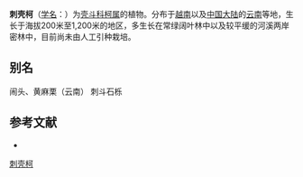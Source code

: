 {{Speciesbox
| name = 刺壳柯
| status = 
| status_system = 
| image =
| genus = Lithocarpus
| species = echinotholus
| authority = (Hu) Chun et Huang
}}

'''刺壳柯'''（[[学名|学名]]：{{lang|la|''Lithocarpus echinotholus''}}）为[[壳斗科|壳斗科]][[柯属|柯属]]的植物。分布于[[越南|越南]]以及[[中国大陆|中国大陆]]的[[云南|云南]]等地，生长于海拔200米至1,200米的地区，多生长在常绿阔叶林中以及较平缓的河溪两岸密林中，目前尚未由人工引种栽培。

== 别名 ==
闹头、黄麻栗（云南） 刺斗石栎

== 参考文献 ==
<div class="references-small">
* {{cite web| url =http://www.bioinfo.cn/db05/KmzwSpecies.php?action=view&id=7850| title =刺壳柯| work =《中国高等植物数据库全库》| publisher =中国科学院微生物研究所| author =昆明植物研究所| accessdate =2009-02-24| deadurl =yes| archiveurl =https://web.archive.org/web/20160305055218/http://www.bioinfo.cn/db05/KmzwSpecies.php?action=view&id=7850| archivedate =2016-03-05}}
</div>
{{Taxonbar|from=Q10898529}}

[[Category:柯属|刺壳柯]]


{{植物小作品}}